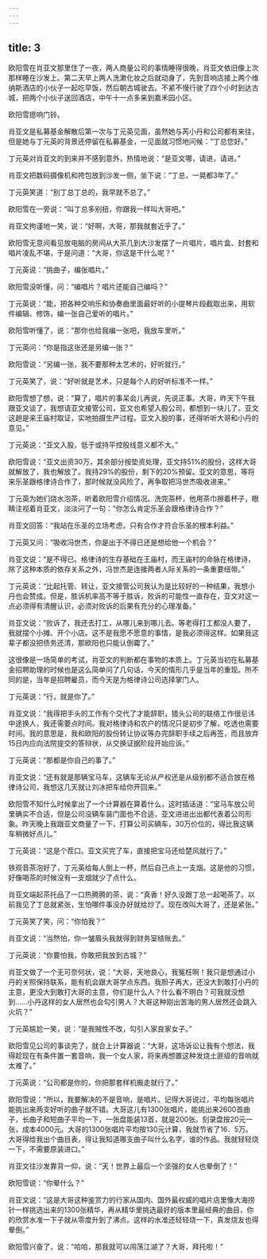 ```yaml
---
---
---
```

title: 3
---




欧阳雪在肖亚文那里住了一夜，两人商量公司的事情睡得很晚，肖亚文依旧像上次那样睡在沙发上。第二天早上两人洗漱化妆之后就动身了，先到音响店接上两个维纳斯酒店的小伙子一起吃早饭，然后朝古城驶去。不紧不慢行驶了四个小时到达古城，把两个小伙子送回酒店，中午十一点多来到嘉禾园小区。

欧阳雪摁响门铃。

肖亚文是私募基金解散后第一次与丁元英见面，虽然她与芮小丹和公司都有来往，但是她与丁元英的背景还停留在私募基金，一见面就习惯地问候：“丁总您好。”

丁元英对肖亚文的到来并不感到意外，热情地说：“是亚文哪，请进，请进。”

肖亚文把数码摄像机和挎包放到沙发一侧，坐下说：“丁总，一晃都3年了。”

丁元英笑道：“别丁总丁总的，我早就不总了。”

欧阳雪在一旁说：“叫丁总多别扭，你跟我一样叫大哥吧。”

肖亚文拘谨地一笑，说：“好啊，大哥，那我就套近乎了。”

欧阳雪无意间看见放电脑的房间从大茶几到大沙发摆了一片唱片，唱片盒、封套和唱片凌乱不堪，于是问道：“大哥，你这是干什么呢？”

丁元英说：“挑曲子，编张唱片。”

欧阳雪没听懂，问：“编唱片？唱片还能自己编吗？”

丁元英说：“能，把各种交响乐和协奏曲里面最好听的小提琴片段截取出来，用软件编辑、修饰，编一张自己爱听的唱片。”

欧阳雪听懂了，说：“那你也给我编一张吧，我放车里听。”

丁元英问：“你是指这张还是另编一张？”

欧阳雪说：“另编一张，我不要那种太艺术的，好听就行。”

丁元英笑了，说：“好听就是艺术，只是每个人的好听标准不一样。”

欧阳雪想了想，说：“算了，唱片的事呆会儿再说，先说正事。大哥，昨天下午我跟亚文谈了，我想请亚文接管公司，亚文也希望入股公司，都想到一块儿了。亚文这趟是来王庙村取证，实地拍摄生产过程。亚文入股的事，还得听听大哥和小丹的意见。”

丁元英说：“亚文入股，低于或持平控股线意义都不大。”

欧阳雪说：“亚文出资30万，其余部分按垫资处理，亚文持51%的股份，这样大哥就解放了，我也解放了。我持29%的股份，剩下的20%预留。亚文的意思，等将来乐圣跟格律诗合作了，那时候就没风险了，再争取把冯世杰吸收进来。”

丁元英为她们烧水泡茶，听着欧阳雪介绍情况。洗完茶杯，他用茶巾擦着杯子，眼睛注视着肖亚文，淡淡问了一句：“你怎么肯定乐圣会跟格律诗合作？”

肖亚文回答：“我站在乐圣的立场考虑，只有合作才符合乐圣的根本利益。”

丁元英又问：“吸收冯世杰，你是出于不得已还是想给他一个机会？”

肖亚文说：“是不得已。格律诗的生存基础在王庙村，而王庙村的命脉在格律诗，除了这种本质的依存关系之外，冯世杰是连接两者人际关系的一条重要纽带。”

丁元英说：“比起托管、转让，亚文接管公司我认为是比较好的一种结果，我想小丹也会赞成。但是，胜诉机率高不等于胜诉，败诉的可能性一直存在，亚文对这一点必须得有清醒认识，必须对败诉的后果有充分的心理准备。”

肖亚文说：“败诉了，我还去打工，从哪儿来到哪儿去。等老得打工都没人要了，我就摆个小摊、开个小店。这不是我愿不愿意的事情，是我必须得这样。如果我这辈子都没把债务还清，那欧阳也只能认倒霉了。”

这很像是一场简单的考试，肖亚文的判断都在事物的本质上。丁元英当初在私募基金招聘助理的时候也是这么简单问了几句话，今天的情形几乎是当年的重现。所不同的是，当年是招聘雇员，而今天是为格律诗公司选择掌门人。

丁元英说：“行，就是你了。”

肖亚文说：“我得把手头的工作有个交代了才能辞职，猎头公司的联络工作很忌讳中途换人，我还需要点时间。我对格律诗和农户的情况只是初步了解，吃透也需要时间。我的意思是，我和欧阳的股份转让协议等办完辞职手续之后再签，而且放弃15日内应向法院提交的答辩状，从交换证据阶段开始应诉。”

丁元英说：“那都是你自己的事了。”

肖亚文说：“还有就是那辆宝马车，这辆车无论从产权还是从级别都不适合放在格律诗公司，我想这几天就让刘冰把车给你开回来。”

欧阳雪不知什么时候拿出了一个计算器在算着什么，这时插话道：“宝马车放公司里确实不合适，但是公司没辆车装门面也不合适，亚文进进出出都代表着公司形象。昨天晚上我跟亚文商量了一下，打算公司买辆车，30万价位的，得比我这辆车稍微好点儿。”

丁元英说：“这是个茬口。亚文买完了车，直接把宝马还给楚风就行了。”

铁观音茶泡好了，丁元英给每人倒上一杯，然后自己点上一支烟。这是他的习惯，好像喝茶的时候没有一支烟就少了点什么。

肖亚文端起茶托品了一口热腾腾的茶，说：“真香！好久没跟丁总一起喝茶了。以前我见了丁总就紧张，生怕哪件事没办好就给炒了。现在改叫大哥了，还是紧张。”

丁元英笑了笑，问：“你怕我？”

肖亚文说：“当然怕，你一皱眉头我就得到财务室结账去。”

丁元英说：“你要怕我，你敢把我放到古城？”

肖亚文做了一个无可奈何状，说：“大哥，天地良心，我冤枉啊！我只是想通过小丹的关照保持联系，能有机会跟大哥学点东西。我胆子再大，还没大到敢打小丹的主意，更没大到敢打大哥的主意，你们是什么人？什么看不明白？可我就没想到……小丹这样的女人居然也会勾引男人？大哥这种刚出苦海的男人居然还会跳入火坑？”

丁元英尴尬一笑，说：“是我贼性不改，勾引人家良家女子。”

欧阳雪见公司的事谈完了，就合上计算器说：“大哥，这场诉讼让我有个想法，我得趁现在有条件置一套音响，我一个女人家，将来再想置这种发烧土匪级的音响就太难了。”

丁元英说：“公司都是你的，你把那套样机搬走就行了。”

欧阳雪说：“所以，我要解决的不是音响，是唱片。记得大哥说过，平均每张唱片能挑出来两支好听的曲子就不错。大哥这儿有1300张唱片，能挑出来2600首曲子，长曲子和短曲子平均一下，一张盘能装13首，就是200张。刻录盘按20元一张，成本4000元。大哥的1300张唱片平均按130元计算，我就节省了16．5万。大哥得给我出个曲目表，得让我知道哪支曲子叫什么名字，谁的作品。我就轻轻烧一下，不需要原装进口。”

肖亚文往沙发靠背一仰，说：“天！世界上最后一个坚强的女人也晕倒了！”

欧阳雪说：“你晕什么？”

肖亚文说：“这是大哥这种鉴赏力的行家从国内、国外最权威的唱片店里像大海捞针一样挑选出来的1300张精华，再从精华里挑选最好的版本里最经典的曲目，你的欣赏水准一下子就从零度升到了沸点。这样的水准还轻轻烧一下，真发烧友也得晕倒。”

欧阳雪兴奋了，说：“哈哈，那我就可以闯荡江湖了？大哥，拜托啦！”